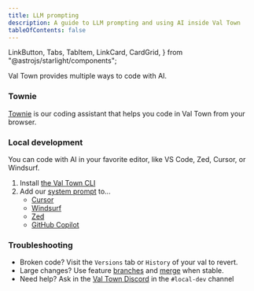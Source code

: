 ```yaml
---
title: LLM prompting
description: A guide to LLM prompting and using AI inside Val Town
tableOfContents: false
---
```


  LinkButton,
  Tabs,
  TabItem,
  LinkCard,
  CardGrid,
} from "@astrojs/starlight/components";

Val Town provides multiple ways to code with AI.

### Townie

[Townie](https://townie.val.run) is our coding assistant that helps you code in Val Town from your browser.

### Local development

You can code with AI in your favorite editor, like VS Code, Zed, Cursor, or Windsurf.

1. Install [the Val Town CLI](https://github.com/val-town/vt)
2. Add our [system prompt](https://www.val.town/x/valdottown/Townie/code/prompts/system_prompt.txt) to...
   - [Cursor](https://docs.cursor.com/context/rules-for-ai)
   - [Windsurf](https://docs.windsurf.com/chat/overview#persistent-context)
   - [Zed](https://zed.dev/docs/assistant/commands)
   - [GitHub Copilot](https://docs.github.com/en/copilot/customizing-copilot/adding-repository-custom-instructions-for-github-copilot)

### Troubleshooting

- Broken code? Visit the `Versions` tab or `History` of your val to revert.
- Large changes? Use feature [branches](/vals/branches) and [merge](/vals/pull-requests) when stable.
- Need help? Ask in the [Val Town Discord](https://discord.val.town/) in the `#local-dev` channel
